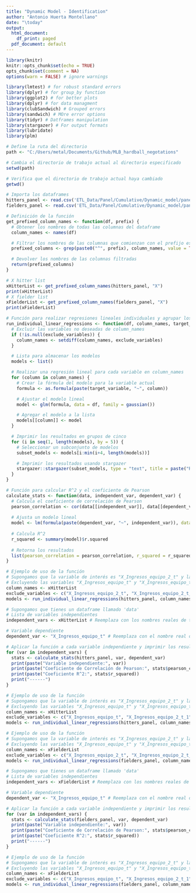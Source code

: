 ```yaml
---
title: "Dynamic Model - Identification"
author: "Antonio Huerta Montellano"
date: "\today"
output:
  html_document:
    df_print: paged
  pdf_document: default
---
```


```r
library(knitr)
knitr::opts_chunk$set(echo = TRUE)
opts_chunk$set(comment = NA)
options(warn = FALSE) # ignore warnings
```

```r
library(lmtest) # for robust standard errors
library(dplyr) # for group_by function
library(ggplot2) # for better plots
library(dplyr) # for data managment
library(clubSandwich) # Grouped errors
library(sandwich) # MOre error options
library(tidyr) # Datframes manipulation
library(stargazer) # For output formats
library(lubridate)
library(plm)
```

```r
# Define la ruta del directorio
path <- "C:/Users/metal/Documents/Github/MLB_hardball_negotations"

# Cambia el directorio de trabajo actual al directorio especificado
setwd(path)

# Verifica que el directorio de trabajo actual haya cambiado
getwd()

# Importa los dataframes
hitters_panel <- read.csv('ETL_Data/Panel/Cumulative/Dynamic_model/panel_hitters_t_1.csv')
fielders_panel <- read.csv('ETL_Data/Panel/Cumulative/Dynamic_model/panel_fielders_t_1.csv')
```

```r
# Definición de la función
get_prefixed_column_names <- function(df, prefix) {
  # Obtener los nombres de todas las columnas del dataframe
  column_names <- names(df)

  # Filtrar los nombres de las columnas que comienzan con el prefijo especificado
  prefixed_columns <- grep(paste0("^", prefix), column_names, value = TRUE)

  # Devolver los nombres de las columnas filtradas
  return(prefixed_columns)
}
```

```r
# X hitter list
xHitterList <- get_prefixed_column_names(hitters_panel, "X")
print(xHitterList)
# X fielder list
xFielderList <- get_prefixed_column_names(fielders_panel, "X")
print(xFielderList)
```

```r
# Función para realizar regresiones lineales individuales y agrupar los resultados
run_individual_linear_regressions <- function(df, column_names, target_variable, exclude_variables = NULL) {
  # Excluir las variables no deseadas de column_names
  if (!is.null(exclude_variables)) {
    column_names <- setdiff(column_names, exclude_variables)
  }

  # Lista para almacenar los modelos
  models <- list()

  # Realizar una regresión lineal para cada variable en column_names
  for (column in column_names) {
    # Crear la fórmula del modelo para la variable actual
    formula <- as.formula(paste(target_variable, "~", column))

    # Ajustar el modelo lineal
    model <- glm(formula, data = df, family = gaussian())

    # Agregar el modelo a la lista
    models[[column]] <- model
  }

  # Imprimir los resultados en grupos de cinco
  for (i in seq(1, length(models), by = 5)) {
    # Seleccionar un subconjunto de modelos
    subset_models <- models[i:min(i+4, length(models))]

    # Imprimir los resultados usando stargazer
    stargazer::stargazer(subset_models, type = "text", title = paste("Resultados de Modelos para Grupo", ceiling(i / 5)))
  }
}
```

```r
# Función para calcular R^2 y el coeficiente de Pearson
calculate_stats <- function(data, independent_var, dependent_var) {
  # Calcula el coeficiente de correlación de Pearson
  pearson_correlation <- cor(data[[independent_var]], data[[dependent_var]], use = "complete.obs")
  
  # Ajusta un modelo lineal
  model <- lm(formula(paste(dependent_var, "~", independent_var)), data = data)
  
  # Calcula R^2
  r_squared <- summary(model)$r.squared
  
  # Retorna los resultados
  list(pearson_correlation = pearson_correlation, r_squared = r_squared)
}
```


```r
# Ejemplo de uso de la función
# Supongamos que la variable de interés es "X_Ingresos_equipo_2_t" y las otras columnas son de xHitterList
# Excluyendo las variables "X_Ingresos_equipo_t" y "X_Ingresos_equipo_t_1"
column_names <- xHitterList
exclude_variables <- c("X_Ingresos_equipo_2_t", "X_Ingresos_equipo_2_t_1")
models <- run_individual_linear_regressions(hitters_panel, column_names, "X_Ingresos_equipo_t", exclude_variables)
```

```r
# Supongamos que tienes un dataframe llamado 'data'
# Lista de variables independientes
independent_vars <- xHitterList # Reemplaza con los nombres reales de tus variables

# Variable dependiente
dependent_var <- "X_Ingresos_equipo_t" # Reemplaza con el nombre real de tu variable dependiente

# Aplicar la función a cada variable independiente y imprimir los resultados
for (var in independent_vars) {
  stats <- calculate_stats(hitters_panel, var, dependent_var)
  print(paste("Variable independiente:", var))
  print(paste("Coeficiente de Correlación de Pearson:", stats$pearson_correlation))
  print(paste("Coeficiente R^2:", stats$r_squared))
  print("------")
}
```


```r
# Ejemplo de uso de la función
# Supongamos que la variable de interés es "X_Ingresos_equipo_2_t" y las otras columnas son de xHitterList
# Excluyendo las variables "X_Ingresos_equipo_t" y "X_Ingresos_equipo_t_1"
column_names <- xHitterList
exclude_variables <- c("X_Ingresos_equipo_t", "X_Ingresos_equipo_2_t_1", "X_Ingresos_equipo_2_t")
models <- run_individual_linear_regressions(hitters_panel, column_names, "X_Ingresos_equipo_t_1", exclude_variables)
```

```r
# Ejemplo de uso de la función
# Supongamos que la variable de interés es "X_Ingresos_equipo_2_t" y las otras columnas son de xHitterList
# Excluyendo las variables "X_Ingresos_equipo_t" y "X_Ingresos_equipo_t_1"
column_names <- xFielderList
exclude_variables <- c("X_Ingresos_equipo_2_t", "X_Ingresos_equipo_2_t_1")
models <- run_individual_linear_regressions(fielders_panel, column_names, "X_Ingresos_equipo_t", exclude_variables)
```

```r
# Supongamos que tienes un dataframe llamado 'data'
# Lista de variables independientes
independent_vars <- xFielderList # Reemplaza con los nombres reales de tus variables

# Variable dependiente
dependent_var <- "X_Ingresos_equipo_t" # Reemplaza con el nombre real de tu variable dependiente

# Aplicar la función a cada variable independiente y imprimir los resultados
for (var in independent_vars) {
  stats <- calculate_stats(fielders_panel, var, dependent_var)
  print(paste("Variable independiente:", var))
  print(paste("Coeficiente de Correlación de Pearson:", stats$pearson_correlation))
  print(paste("Coeficiente R^2:", stats$r_squared))
  print("------")
}
```

```r
# Ejemplo de uso de la función
# Supongamos que la variable de interés es "X_Ingresos_equipo_2_t" y las otras columnas son de xHitterList
# Excluyendo las variables "X_Ingresos_equipo_t" y "X_Ingresos_equipo_t_1"
column_names <- xFielderList
exclude_variables <- c("X_Ingresos_equipo_t", "X_Ingresos_equipo_2_t_1", "X_Ingresos_equipo_2_t")
models <- run_individual_linear_regressions(fielders_panel, column_names, "X_Ingresos_equipo_t_1", exclude_variables)
```